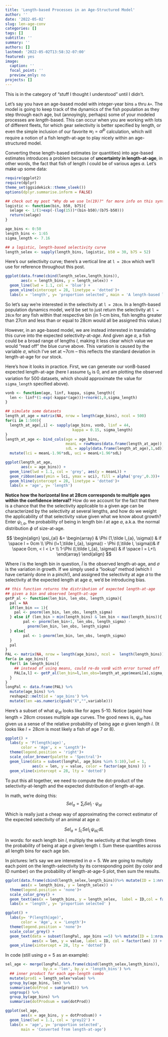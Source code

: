 ```yaml
---
title: 'Length-based Processes in an Age-Structured Model'
author: ''
date: '2022-05-02'
slug: len-age-conv
categories: []
tags: []
subtitle: ''
summary: ''
authors: []
lastmod: '2022-05-02T13:58:32-07:00'
featured: yes
image:
  caption: ''
  focal_point: ''
  preview_only: no
projects: []
---
```


This is in the category of "stuff I thought I understood" until I didn't.

Let's say you have an age-based model with integer-year bins `a` thru `A+`. The model is going to keep track of the dynamics of the fish population as they step through each age, but (annoyingly, perhaps) some of your modeled processes are *length*-based. This can occur when you are working with lots of different fleets, for which gear selectivity is better specified by length, or even the simple inclusion of our favorite $w_{l} = a l^b$ calculation, which will require a notion of a fish length-at-age to play nicely within an age-structured model.

Converting these length-based estimates (or quantities) into age-based estimates introduces a problem because of **uncertainty in length-at-age**, in other words, the fact that fish of length $l$ could be of various ages $a$. Let's make up some data:

```r
require(ggplot2)
require(dplyr)
theme_set(ggsidekick::theme_sleek())
options(dplyr.summarise.inform = FALSE)
```

```r
## check out my post "Why do we use ln(19)?" for more info on this syntax:
logistic <- function(bin, b50, b75){
  selage <- 1/(1+exp(-(log(15))*(bin-b50)/(b75-b50)))
  return(selage)
} 

age_bins <- 0:50
length_bins <- 1:65
sigma_length <- 7.16

## a logistic, length-based selectivity curve
length_selex <- sapply(length_bins, logistic, b50 = 30, b75 = 52)

```
Here's our selectivity curve; there's a vertical line at `l = 28cm` which we'll use for reference throughout this post.
```r
ggplot(data.frame(cbind(length_selex,length_bins)),
       aes(x = length_bins, y = length_selex)) +
  geom_line(lwd = 1.1, col = 'blue') +
  geom_vline(xintercept = 28, linetype = 'dotted')+
  labs(x = 'length', y= 'proportion selected', main = 'A length-based logistic selectivity curve with L_50% = 30cm and L_75% = 52cm')
```
So let's say we're interested in the selectivity at `l = 28cm`. In a length-based population dynamics model, we'd be set to just return the selectivity at `l = 28cm` for any fish within that respective bin (in 1-cm bins, fish lengths greater than 27cm and less than or equal to 28cm would all be assigned this value.) 

However, in an age-based model, we are instead interested in translating this curve into the expected selectivity-at-*age*. And given age $a$, a fish could be a broad range of lengths $l$, making it less clear which value we would "read off" the blue curve above. This variation is caused by the variable $\sigma$, which I've set at ~7cm -- this reflects the standard deviation in length-at-age for our stock. 

Here's how it looks in practice. First, we can generate our vonB-based expected length-at-age (here I assume $t_0$ is 0, and am plotting the observed variation for 500 datasets, which should approximate the value for `sigma_length` specified above). 


```r
vonb <- function(age, linf, kappa, sigma_length){
  len <- linf*(1-exp(-kappa*(age)))+rnorm(1,0,sigma_length)
}

## simulate some datasets
length_at_age = matrix(NA, nrow = length(age_bins), ncol = 500)
for(i in 1:500){
  length_at_age[,i] <- sapply(age_bins, vonb, linf = 44,
                              kappa = 0.15, sigma_length)
}
length_at_age <- bind_cols(age = age_bins, 
                           meanL = rowMeans(data.frame(length_at_age)),
                           sdL = apply(data.frame(length_at_age),1,sd))%>%
  mutate(lci = meanL-1.96*sdL, uci = meanL+1.96*sdL)

ggplot(length_at_age,
       aes(x = age_bins)) +
  geom_line(lwd = 1.1, col = 'grey', aes(y = meanL)) +
  geom_ribbon(aes(ymin = lci, ymax = uci), fill = alpha('grey',0.3))+
  geom_hline(yintercept = 28, linetype = 'dotted')+
  labs(x = 'age', y= 'length')
```

**Notice how the horizontal line at 28cm corresponds to multiple ages within the confidence interval?** How do we account for the fact that there is a chance that the the selectivity applicable to a given age can be characterized by the selectivity at several lengths, and how do we weight the applicability of that selectivity value given what we know about growth? Enter $\psi_{l,a}$, the probability of being in length bin $l$ at age $a$, a.k.a. the normal distribution $\phi$ of size-at-age. 

$$
\begin{align}
\psi_{al} &= \begin{array} 
   & \Phi (1,\tilde l_{a}, \sigma)) & if \space l = 0cm \\
   \Phi (l+1,\tilde l_{a}, \sigma)) - \Phi (l,\tilde l, \sigma))& if \space 0cm, < l < L+ \\
   1-\Phi (l,\tilde l_{a}, \sigma)) & if \space l = L+\\
\end{array}
\end{align}
$$

Where $l$ is the length bin in question, $\tilde l$ is the observed length-at-age, and  $\sigma$ is the variation in growth. If we simply used a "lookup" method (which I have certainly done in a pinch!), and assigned the selectivity at age $a$ to the selectivity at the expected length at age $a$, we'd be introducing bias. 


```r
## this function returns the distribution of expected length-at-age 
## given a bin and observed length-at-age
getP_al <- function(len_bin, len_obs, length_sigma){
  pal = NA
  if(len_bin == 1){
    pal <- pnorm(len_bin, len_obs, length_sigma)
  } else if (len_bin > min(length_bins) & len_bin < max(length_bins)){
        pal <- pnorm(len_bin+1, len_obs, length_sigma) - 
          pnorm(len_bin, len_obs, length_sigma)
  } else{
        pal <- 1-pnorm(len_bin, len_obs, length_sigma)
  }
  pal
}
PAL <- matrix(NA, nrow = length(age_bins), ncol =  length(length_bins))
for(a in age_bins){
  for(l in length_bins){
    ## instead of using means, could re-do vonB with error turned off
    PAL[a,l] <- getP_al(len_bin=l,len_obs=length_at_age$meanL[a],sigma_length )
  }
}
longPal <- data.frame(PAL) %>%
  mutate(age_bins) %>%
  reshape2::melt(id = 'age_bins') %>% 
  mutate(len =as.numeric(gsub("X","",variable))) 
```
Here's a subset of what $\psi_{al}$ looks like for ages 5-10. Notice (again) how length = 28cm crosses multiple age curves. The good news is, $\psi_{al}$ has given us a sense of the relative probability of being age $a$ given length $l$. (It looks like $l = 28cm$ is most likely a fish of age 7 or 8).

```r
ggplot() +
  labs(y = 'P(length|age)',  
       color = 'Age', x = 'Length')+
  theme(legend.position = 'right')+
  scale_color_brewer(palette = 'Spectral')+
  geom_line(data = subset(longPal, age_bins %in% 5:10),lwd = 1,
            aes(x = len, y = value, color = factor(age_bins) )) +
  geom_vline(xintercept = 28, lty = 'dotted')
```
To put this all together, we need to compute the dot-product of the selectivity-at-length and the expected distribution of length-at-age.



In math, we're doing this:
$$
Sel_a = \sum_l Sel_l \cdot \psi_{al}
$$




Which is really just a cheap way of approximating the correct estimator of the expected selectivity of an animal at age $a$: 

$$
Sel_a = \int_L Sel_L  \psi_{aL} dL
$$

In words: for each length bin $l$, multiply the selectivity at that length times the probability of being at age $a$ given length $l$. Sum these quantities across all length bins for each age bin.

In pictures: let's say we are interested in $a = 5$. We are going to multiply each point on the length-selectivity by its corresponding point (by color and ID number) on the probability of length-at-age-5 plot, then sum the results. 

```r
ggplot(data.frame(cbind(length_selex,length_bins))%>% mutate(ID = 1:nrow(.)),
       aes(x = length_bins, y = length_selex)) +
  theme(legend.position = 'none')+
  scale_color_grey() +
  geom_text(aes(x = length_bins, y = length_selex,  label = ID,col = factor(length_bins)))+
  labs(x = 'length', y= 'proportion selected' )
```

```r
ggplot() +
  labs(y= 'P(length|age)',
       color = 'Age', x = 'Length')+
  theme(legend.position = 'none')+
  scale_color_grey() +
  geom_text(data = subset(longPal, age_bins ==5) %>% mutate(ID = 1:nrow(.)),
            aes(x = len, y = value, label = ID, col = factor(len) )) +
  geom_vline(xintercept = 28, lty = 'dotted')
```


In code (still using $a = 5$ as an example):

```r
sel_age <- merge(longPal,data.frame(cbind(length_selex,length_bins)),
                 by.x = 'len', by.y = 'length_bins') %>%
  ## inner product for each age-length combo
  mutate(prod1 = length_selex*value) %>% 
  group_by(age_bins, len) %>%
  summarise(dotProd = sum(prod1)) %>%
  ungroup() %>%
  group_by(age_bins) %>%
  summarise(dotProdsum = sum(dotProd))

ggplot(sel_age,
       aes(x = age_bins, y = dotProdsum)) +
  geom_line(lwd = 1.1, col = 'grey22') +
  labs(x = 'age', y= 'proportion selected', 
       main = 'Converted from length-at-age')

```

